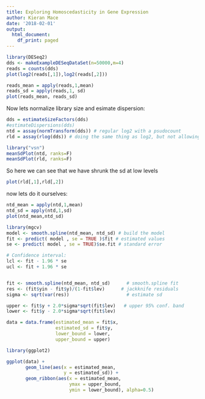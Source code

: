 ```yaml
---
title: Exploring Homoscedasticity in Gene Expression
author: Kieran Mace
date: '2018-02-01'
output:
  html_document:
    df_print: paged
---
```


```r
library(DESeq2)
dds <- makeExampleDESeqDataSet(n=50000,m=4)
reads = counts(dds)
plot(log2(reads[,1]),log2(reads[,2]))
```


```r
reads_mean = apply(reads,1,mean)
reads_sd = apply(reads,1, sd)
plot(reads_mean, reads_sd)
```


Now lets normalize library size and esimate dispersion:

```r
dds = estimateSizeFactors(dds)
#estimateDispersions(dds)
ntd = assay(normTransform(dds)) # regular log2 with a psudocount
rld = assay(rlog(dds)) # doing the same thing as log2, but not allowing low counts to explode 
```
```r
library("vsn")
meanSdPlot(ntd, ranks=F)
meanSdPlot(rld, ranks=F)
```

So here we can see that we have shrunk the sd at low levels

```r
plot(rld[,1],rld[,2])
```


now lets do it ourselves:

```r
ntd_mean = apply(ntd,1,mean)
ntd_sd = apply(ntd,1,sd)
plot(ntd_mean,ntd_sd)
```


```r
library(mgcv)
model <- smooth.spline(ntd_mean, ntd_sd) # build the model
fit <- predict( model , se = TRUE )$fit # estimated values
se <- predict( model , se = TRUE)$se.fit # standard error

# Confidence interval:
lcl <- fit - 1.96 * se
ucl <- fit + 1.96 * se


fit <- smooth.spline(ntd_mean, ntd_sd)      # smooth.spline fit
res <- (fit$yin - fit$y)/(1-fit$lev)      # jackknife residuals
sigma <- sqrt(var(res))                     # estimate sd

upper <- fit$y + 2.0*sigma*sqrt(fit$lev)   # upper 95% conf. band
lower <- fit$y - 2.0*sigma*sqrt(fit$lev) 

data = data.frame(estimated_mean = fit$x,
                  estimated_sd = fit$y,
                  lower_bound = lower,
                  upper_bound = upper)

library(ggplot2)

ggplot(data) +
       geom_line(aes(x = estimated_mean,
                     y = estimated_sd)) + 
       geom_ribbon(aes(x = estimated_mean,
                       ymax = upper_bound,
                       ymin = lower_bound), alpha=0.5)
  
```


